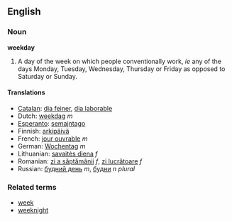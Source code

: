 ==English==
===Noun===
'''weekday'''

#A day of the week on which people conventionally work, ''ie'' any of the days Monday, Tuesday, Wednesday, Thursday or Friday as opposed to Saturday or Sunday.

====Translations====
*[[Catalan]]: [[dia feiner]], [[dia laborable]]
*Dutch: [[weekdag]] ''m''
*[[Esperanto]]: [[semajntago]]
*Finnish: [[arkipäivä]]
*French: [[jour ouvrable]] ''m''
*German: [[Wochentag]] ''m''
*Lithuanian: [[savaitės diena]] ''f''
*Romanian: [[zi a săptămânii]] ''f'', [[zi lucrătoare]] ''f''
*Russian: [[будний день]] ''m'', [[будни]] ''n plural''

===Related terms===
*[[week]]
*[[weeknight]]